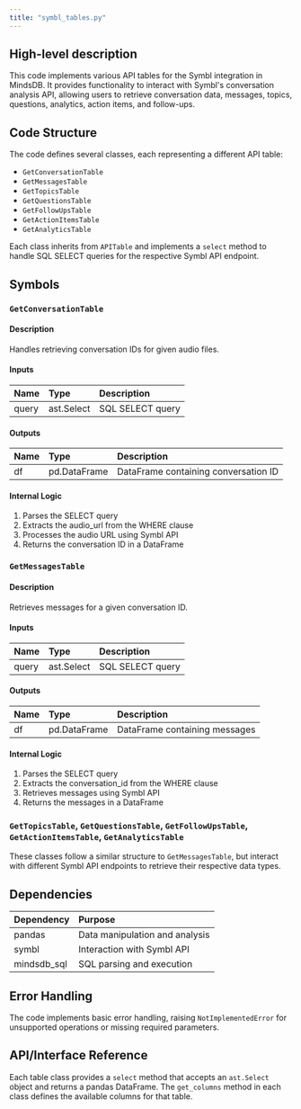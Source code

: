 ```yaml
---
title: "symbl_tables.py"
---
```


## High-level description
This code implements various API tables for the Symbl integration in MindsDB. It provides functionality to interact with Symbl's conversation analysis API, allowing users to retrieve conversation data, messages, topics, questions, analytics, action items, and follow-ups.

## Code Structure
The code defines several classes, each representing a different API table:
- `GetConversationTable`
- `GetMessagesTable`
- `GetTopicsTable`
- `GetQuestionsTable`
- `GetFollowUpsTable`
- `GetActionItemsTable`
- `GetAnalyticsTable`

Each class inherits from `APITable` and implements a `select` method to handle SQL SELECT queries for the respective Symbl API endpoint.

## Symbols

### `GetConversationTable`
#### Description
Handles retrieving conversation IDs for given audio files.

#### Inputs
| Name | Type | Description |
|:-----|:-----|:------------|
| query | ast.Select | SQL SELECT query |

#### Outputs
| Name | Type | Description |
|:-----|:-----|:------------|
| df | pd.DataFrame | DataFrame containing conversation ID |

#### Internal Logic
1. Parses the SELECT query
2. Extracts the audio_url from the WHERE clause
3. Processes the audio URL using Symbl API
4. Returns the conversation ID in a DataFrame

### `GetMessagesTable`
#### Description
Retrieves messages for a given conversation ID.

#### Inputs
| Name | Type | Description |
|:-----|:-----|:------------|
| query | ast.Select | SQL SELECT query |

#### Outputs
| Name | Type | Description |
|:-----|:-----|:------------|
| df | pd.DataFrame | DataFrame containing messages |

#### Internal Logic
1. Parses the SELECT query
2. Extracts the conversation_id from the WHERE clause
3. Retrieves messages using Symbl API
4. Returns the messages in a DataFrame

### `GetTopicsTable`, `GetQuestionsTable`, `GetFollowUpsTable`, `GetActionItemsTable`, `GetAnalyticsTable`
These classes follow a similar structure to `GetMessagesTable`, but interact with different Symbl API endpoints to retrieve their respective data types.

## Dependencies
| Dependency | Purpose |
|:-----------|:--------|
| pandas | Data manipulation and analysis |
| symbl | Interaction with Symbl API |
| mindsdb_sql | SQL parsing and execution |

## Error Handling
The code implements basic error handling, raising `NotImplementedError` for unsupported operations or missing required parameters.

## API/Interface Reference
Each table class provides a `select` method that accepts an `ast.Select` object and returns a pandas DataFrame. The `get_columns` method in each class defines the available columns for that table.